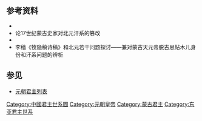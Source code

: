 <center>
{{chart/start|style=font: 100% sans-serif;width:intrinsic;width:-moz-max-content;width:-webkit-max-content;width:max-content;}}
{{chart|border=0 | | | | | | | | | | | | | | | | | | | | | | |Q| Qs | |Qs=世系缺失 }}
{{Chart | | | | | | | | | | | | | | | | | Hd |Hd=[[海都汗|海都汗]]}}
{{Chart | | | | | | | | | | | | | | | | | |)|-|-|-|.}}
{{Chart | | | | | | | | | | | | | | | | | Bs | | Cl |Bs=[[拜姓忽兒|拜姓忽兒]]|Cl=[[察剌孩邻忽|察剌孩邻忽]]}}
{{Chart | | | | | | | | | | | | | | | | | |!| | | |!}}
{{Chart | | | | | | | | | | | | | | | | | Db | | Xk |Db =[[敦必乃|敦必乃]]|Xk=[[想昆必勒格|想昆必勒格]]}}
{{Chart | | | | | | | | | | | | | | | | | |!| | | |!}}
{{Chart | | | | | | | | | | | | | | | | | Hb | | Ab |Hb=[[合不勒|合不勒]]|Ab=[[俺巴孩|俺巴孩]]}}
{{Chart | | | | | | | | | | | | | | | | | |)|-|-|-|.}}
{{Chart | | | | | | | | | | | | | | | | | Bl | | Ht |Bl=[[八哩丹|八哩丹]]|Ht=[[忽图剌|忽图剌]]|}}
{{Chart | | | | | | | | | | | | | | | | | |!}}
{{Chart | | | | | | | | | | | | | | | | | Ys |Ys=元烈祖<br>[[也速该|也速该]]<br>?-1171}}
{{Chart | | | | | | | | | | | | | | | | | |!}}
{{Chart | | | | | | | | | | | | | | | | | Tm |Tm=元太祖<br>[[铁木真|铁木真]]<br>1162-'''1206-1227'''}}
{{Chart | | | | | |,|-|-|-|-|-|-|-|-|-|-|-|(}}
{{Chart | | | | | Wk | | | | | | | | | | Tl |Wk=元太宗<br>[[窝阔台|窝阔台]]<br>1186-'''1229-1241'''|Tl=元睿宗<br>[[拖雷|拖雷]]<br>1191-1232}}
{{Chart | |,|-|-|-|(| | | |,|-|-|-|-|-|-|-|+|-|-|-|-|-|-|-|-|-|-|-|-|-|-|-|.}}
{{Chart | Gy | | Hd | | Mg | | | | | | Hb | | | | | | | | | | | | | | Al |Gy=元定宗<br>[[贵由|贵由]]<br>1206-'''1246-1248'''|Hd=[[合丹|合丹]]|Mg=元宪宗<br>[[蒙哥|蒙哥]]<br>1209-'''1251-1259'''|Hb=[[元世祖|元世祖]]<br>忽必烈<br>1215-'''1260-1294'''|Al=[[阿里不哥|阿里不哥]]<br>1219-1266}}
{{Chart | | | | | |:| | | |!| | | | | | | |!| | | | | | | | | | | |F|~|~|~|%|~|~|~|V|~|~|~|7}}
{{Chart | | | | | |:| | | Yl | | | | | | Zj | | | | | | | | | | |:| | | |:| | | |:| | | |:|Yl=[[玉龙答失|玉龙答失]]|Zj=元裕宗<br>[[真金|真金]]<br>1243-1286}}
{{Chart | | | | | |:| | | |!| | | |,|-|-|-|+|-|-|-|.| | | | | | | |:| | | |:| | | |:| | | |:}}
{{Chart | | | | | |:| | | Sl | | Gm | | Dl | | Tm | | | | | | |:| | | |:| | | |:| | | |:|Sl=[[撒里蛮_(孛儿只斤氏)|撒里蛮]]|Gm=元显宗<br>[[甘麻剌|甘麻剌]]<br>1263-1302|Dl=元顺宗<br>[[答剌麻八剌|答剌麻八剌]]<br>1264-1292|Tm=[[元成宗|元成宗]]<br>铁穆耳<br>1265-'''1294-1307'''}}
{{Chart | | | | | |:| | | | | | | |!| | | |)|-|-|-|-|-|-|-|.| | | |:| | | |:| | | |:| | | |:}}
{{Chart | | | | | |:| | | | | | | Ys | | Hs | | | | | | Ay | | |:| | | |:| | | |:| | | |:|Ys=[[泰定帝|元泰定帝]]<br>也孙铁木儿<br>1293-'''1323-1328'''|Hs=[[元武宗|元武宗]]<br>海山<br>1281-'''1307-1311'''|Ay=[[元仁宗|元仁宗]]<br>爱育黎拔力八达<br>1285-'''1311-1320'''}}
{{Chart | | | | | |:| | | | | | | |!| | | |)|-|-|-|.| | | |!| | | |:| | | |:| | | |:| | | |:}}
{{Chart | | | | | |:| | | | | | | As | | Hs | | Tt | | Sd | | Zl | | Kt | | Dl | | Wy |As=[[天順帝|元天顺帝]]<br>阿速吉八<br>1320-'''1328'''|Hs=[[元明宗|元明宗]]<br>和世琜<br>1300-'''1329'''|Tt=[[元文宗|元文宗]]<br>图帖睦尔<br>1304-'''1328-1329'''-'''1329-1332'''|Sd=[[元英宗|元英宗]]<br>硕德八剌<br>1303-'''1320-1323'''|Zl=[[卓里克图汗|卓里克图汗]]<br>也速迭儿<br>1359-'''1388-1391'''|Kt=[[坤帖木儿|坤帖木儿]]<br>1377-'''1400-1402'''|Dl=[[答里巴|答里巴]]<br>1395-'''1410-1415'''|Wy=[[斡亦剌歹|斡亦剌歹]]<br>?-'''1415-1425'''}}
{{Chart | | | | | |:| | | | | | | | | | | |)|-|-|-|.| | | | | | | |!}}
{{Chart | | | | | |:| | | | | | | | | | | Th | | Yl | | | | | | Ek |Th=[[元順帝|元順帝]]<br>妥欢贴睦尔<br>1320-'''1333-1370'''|Yl=[[元宁宗|元宁宗]]<br>懿璘质班<br>1326-'''1332'''|Ek=[[恩克汗|恩克汗]]<br>?-'''1391-1394'''}}
{{Chart | | | | | |:| | | | | | | | | | | |)|-|-|-|.}}
{{Chart | | | | | Gl | | | | | | | | | | Ay | | Tg | | | | |Gl=[[鬼力赤|鬼力赤]]<br>1380-'''1402-1408'''|Ay=[[元昭宗|元昭宗]]<br>爱猷识理答腊<br>1340-'''1370-1378'''|Tg=[[脱古思帖木儿|北元末主]]<br>脱古思帖木儿<br>1342-'''1378-1388'''}}
{{Chart | | | | | |!| | | | | | | | | | | |!}}
{{Chart | | | | | At | | | | | | | | | | El |At=[[阿台_(可汗)|阿台]]<br>1390-'''1425-1438'''|El=[[额勒伯克尼古坍苏克齐可汗|额勒伯克尼古坍苏克齐可汗]]<br>买的里八剌<br>1361-'''1393-1400'''}}
{{Chart | | | | | | | | | | | | | |,|-|-|-|(}}
{{Chart | | | | | | | | | | | | | By | | Hl |By=[[本雅失里|完者帖木儿汗]]<br>本雅失里<br>?-'''1408-1412'''|Hl=[[哈尔古楚克都古楞特穆尔鸿台吉|哈尔古楚克特穆尔鸿台吉]]<br>1363-1400}}
{{Chart | | | | | | | | | | | | | | | | | |!}}
{{Chart | | | | | | | | | | | | | | | | | Az |Az=[[阿寨台吉|阿寨台吉]]<br>1400-1438}}
{{Chart | | | | | | | | | | | | | |,|-|-|-|+|-|-|-|.}}
{{Chart | | | | | | | | | | | | | Tt | | Ag | | Md |Tt=[[脱脱不花|岱总汗]]<br>脱脱不花<br>1416-'''1433-1452'''|Ag=[[阿噶巴尔济|阿噶巴尔济]]<br>?-'''1451-1453'''|Md=[[满都鲁|满都鲁]]<br>1438-'''1475-1478'''}}
{{Chart | | | | | | | | | |,|-|-|-|(| | | |!}}
{{Chart | | | | | | | | | Ml | | Mk | | Al |Ml=[[摩伦汗|摩伦可汗]]<br>脱谷思猛可<br>?-'''1465-1466'''|Mk=[[马儿古儿吉思|乌珂克图汗]]<br>马可古儿吉思<br>1448-'''1454-1465'''|Al=[[哈剌苦出|哈剌苦出]]}}
{{Chart | | | | | | | | | | | | | | | | | |!}}
{{Chart | | | | | | | | | | | | | | | | | Bl |Bl=[[孛罗忽|孛罗忽吉囊]]<br>伯颜猛可<br>1452-1476}}
{{Chart | | | | | | | | | | | | | | | | | |!}}
{{Chart | | | | | | | | | | | | | | | | | Bt |Bt=[[达延汗|达延汗]]<br>把秃猛可<br>1473-'''1479-1516'''}}
{{Chart | | | | | | | | | | | | | | | | | |)|-|-|-|.}}
{{Chart | | | | | | | | | | | | | | | | | Wl | | Be |Wl=[[兀鲁思孛罗|兀鲁思孛罗]]<br>1482-1510|Be=[[巴儿速孛罗|巴儿速孛罗]]<br>1490-'''1517-1519'''-1531}}
{{Chart | | | | | | | | | | | | | | | | | |!}}
{{Chart | | | | | | | | | | | | | | | | | Bd |Bd=[[博迪|阿剌克汗]]<br>不地<br>1504-'''1519-1547'''}}
{{Chart | | | | | | | | | | | | | | | | | |!}}
{{Chart | | | | | | | | | | | | | | | | | Kt |Kt=[[打来孙|库腾汗]]<br>打来孙<br>1520-'''1547-1557'''}}
{{Chart | | | | | | | | | | | | | | | | | |!}}
{{Chart | | | | | | | | | | | | | | | | | Tm |Tm=[[图们_(鞑靼)|扎萨克图汗]]<br>土蛮<br>?-'''1557-1592'''}}
{{Chart | | | | | | | | | | | | | | | | | |!}}
{{Chart | | | | | | | | | | | | | | | | | By |By=[[布延|彻辰汗]]<br>卜言台周<br>1554-'''1592-1604'''}}
{{Chart | | | | | | | | | | | | | | | | | |!}}
{{Chart | | | | | | | | | | | | | | | | | Mh |Mh=[[莽和克|莽和克]]}}
{{Chart | | | | | | | | | | | | | | | | | |!}}
{{Chart | | | | | | | | | | | | | | | | | Ld |Ld =[[林丹汗|林丹汗]]<br>1592-'''1604-1634'''}}
{{Chart | | | | | | | | | | | | | | | | | |!}}
{{Chart | | | | | | | | | | | | | | | | |Ez |Ez=[[额哲|额哲]]<br>?-'''1634-1635'''-1661}}
{{chart/end}}
</center>
<noinclude>


==参考资料==
* {{cite book|title=蒙古世系|author=高文德、蔡志纯|publisher=中国社会科学出版社}}
*论17世纪蒙古史家对北元汗系的篡改
* {{Citation|author=宝音德力根|year=200年|title=《15世纪中叶前的北元可汗世系及政局》|periodical=《蒙古史研究》|issue=第00期|pages=第131-155|url=https://www.cnki.com.cn/Article/CJFDTOTAL-MGSY200000014.htm}}
*李穑《牧隐稿诗稿》和北元若干问题探讨——兼对蒙古天元帝脱古思帖木儿身份和汗系问题的辨析

==参见==
*[[元朝君主列表|元朝君主列表]] 
{{元朝君主}}
{{中国君主世系图}}

[[Category:中國君主世系圖|Category:中國君主世系圖]]
[[Category:元朝皇帝|Category:元朝皇帝]]
[[Category:蒙古君主|Category:蒙古君主]]
[[Category:东亚君主世系|Category:东亚君主世系]]
